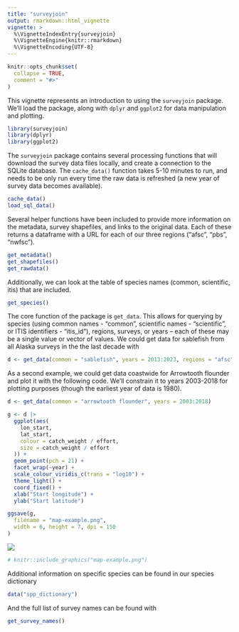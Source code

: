 ```yaml
---
title: "surveyjoin"
output: rmarkdown::html_vignette
vignette: >
  %\VignetteIndexEntry{surveyjoin}
  %\VignetteEngine{knitr::rmarkdown}
  %\VignetteEncoding{UTF-8}
---
```


```r
knitr::opts_chunk$set(
  collapse = TRUE,
  comment = "#>"
)
```

This vignette represents an introduction to using the `surveyjoin` package. We'll load the package, along with `dplyr` and `ggplot2` for data manipulation and plotting.

```r
library(surveyjoin)
library(dplyr)
library(ggplot2)
```

The `surveyjoin` package contains several processing functions that will download the survey data files locally, and create a connection to the SQLite database. The `cache_data()` function takes 5-10 minutes to run, and needs to be only run every time the raw data is refreshed (a new year of survey data becomes available).

```r
cache_data()
load_sql_data()
```

Several helper functions have been included to provide more information on the metadata, survey shapefiles, and links to the original data. Each of these returns a dataframe with a URL for each of our three regions ("afsc", "pbs", "nwfsc").

```r
get_metadata()
get_shapefiles()
get_rawdata()
```

Additionally, we can look at the table of species names (common, scientific, itis) that are included. 

```r
get_species()
```


The core function of the package is `get_data`. This allows for querying by species (using common names - "common", scientific names - "scientific", or ITIS identifiers - "itis_id"), regions, surveys, or years -- each of these may be a single value or vector of values. We could get data for sablefish from all Alaska surveys in the the last decade with

```r
d <- get_data(common = "sablefish", years = 2013:2023, regions = "afsc")
```

As a second example, we could get data coastwide for Arrowtooth flounder and plot it with the following code. We'll constrain it to years 2003-2018 for plotting purposes (though the earliest year of data is 1980).

```r
d <- get_data(common = "arrowtooth flounder", years = 2003:2018)

g <- d |>
  ggplot(aes(
    lon_start,
    lat_start,
    colour = catch_weight / effort,
    size = catch_weight / effort
  )) +
  geom_point(pch = 21) +
  facet_wrap(~year) +
  scale_colour_viridis_c(trans = "log10") +
  theme_light() +
  coord_fixed() +
  xlab("Start longitude") +
  ylab("Start latitude")

ggsave(g,
  filename = "map-example.png",
  width = 6, height = 7, dpi = 150
)
```

![](../man/figures/map-example.png)

```r
# knitr::include_graphics("map-example.png")
```

Additional information on specific species can be found in our species dictionary

```r
data("spp_dictionary")
```

And the full list of survey names can be found with

```r
get_survey_names()
```


